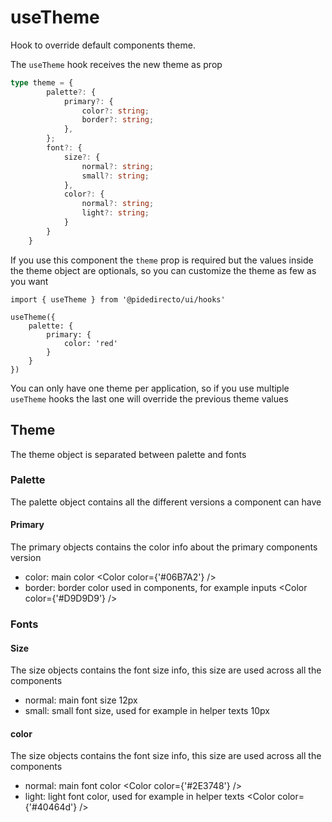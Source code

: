 

<Meta title="hooks/useTheme" />

# useTheme

Hook to override default components theme.

The `useTheme` hook receives the new theme as prop

```ts
type theme = {
        palette?: {
            primary?: {
                color?: string;
                border?: string;
            },
        };
        font?: {
            size?: {
                normal?: string;
                small?: string;
            },
            color?: {
                normal?: string;
                light?: string;
            }
        }
    }
```

If you use this component the `theme` prop is required but the values inside the theme object are optionals, so you can customize the theme as few as you want

```tsx
import { useTheme } from '@pidedirecto/ui/hooks'

useTheme({
    palette: {
        primary: {
            color: 'red'
        }
    }
})
```

You can only have one theme per application, so if you use multiple `useTheme` hooks the last one will override the previous theme values

## Theme

The theme object is separated between palette and fonts

### Palette

The palette object contains all the different versions a component can have

#### Primary

The primary objects contains the color info about the primary components version

- color: main color <Color color={'#06B7A2'} />
- border: border color used in components, for example inputs <Color color={'#D9D9D9'} />

### Fonts

#### Size

The size objects contains the font size info, this size are used across all the components

- normal: main font size 12px
- small: small font size, used for example in helper texts 10px

#### color

The size objects contains the font size info, this size are used across all the components

- normal: main font color <Color color={'#2E3748'} />
- light: light font color, used for example in helper texts <Color color={'#40464d'} />

